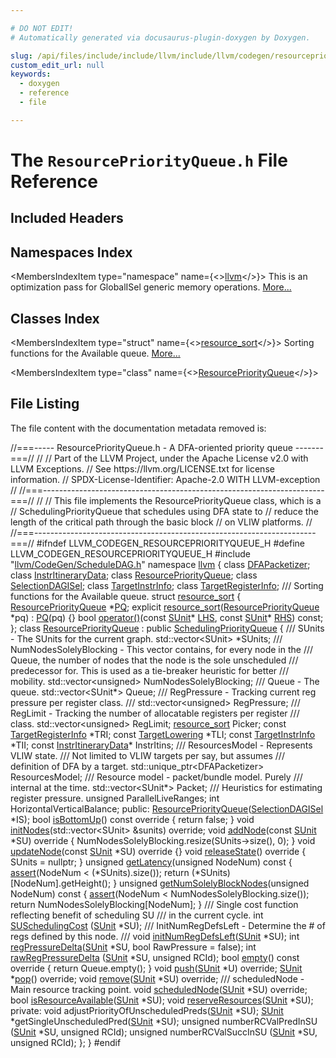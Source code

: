 ```yaml
---

# DO NOT EDIT!
# Automatically generated via docusaurus-plugin-doxygen by Doxygen.

slug: /api/files/include/include/llvm/include/llvm/codegen/resourcepriorityqueue-h
custom_edit_url: null
keywords:
  - doxygen
  - reference
  - file

---
```





# The `ResourcePriorityQueue.h` File Reference

<DoxygenPage pluginConfig={pluginConfig}>



## Included Headers

<IncludesList>
<IncludesListItem
  filePath="llvm/CodeGen/ScheduleDAG.h"
  permalink="/docs/api/files/include/include/llvm/include/llvm/codegen/scheduledag-h"
  isLocal="true" />
</IncludesList>

## Namespaces Index

<MembersIndex>

<MembersIndexItem
  type="namespace"
  name={<><a href="/docs/api/namespaces/llvm">llvm</a></>}>
This is an optimization pass for GlobalISel generic memory operations. <a href="/docs/api/namespaces/llvm/#details">More...</a>
</MembersIndexItem>

</MembersIndex>

## Classes Index

<MembersIndex>

<MembersIndexItem
  type="struct"
  name={<><a href="/docs/api/structs/llvm/resource-sort">resource_sort</a></>}>
Sorting functions for the Available queue. <a href="/docs/api/structs/llvm/resource-sort/#details">More...</a>
</MembersIndexItem>

<MembersIndexItem
  type="class"
  name={<><a href="/docs/api/classes/llvm/resourcepriorityqueue">ResourcePriorityQueue</a></>}>
</MembersIndexItem>

</MembersIndex>


## File Listing

The file content with the documentation metadata removed is:

<ProgramListing>

<Link id="l00001" /><CodeLine lineNumber="1"><span class="doxyHighlightComment">//===----- ResourcePriorityQueue.h - A DFA-oriented priority queue -------===//</span></CodeLine>
<Link id="l00002" /><CodeLine lineNumber="2"><span class="doxyHighlightComment">//</span></CodeLine>
<Link id="l00003" /><CodeLine lineNumber="3"><span class="doxyHighlightComment">// Part of the LLVM Project, under the Apache License v2.0 with LLVM Exceptions.</span></CodeLine>
<Link id="l00004" /><CodeLine lineNumber="4"><span class="doxyHighlightComment">// See https://llvm.org/LICENSE.txt for license information.</span></CodeLine>
<Link id="l00005" /><CodeLine lineNumber="5"><span class="doxyHighlightComment">// SPDX-License-Identifier: Apache-2.0 WITH LLVM-exception</span></CodeLine>
<Link id="l00006" /><CodeLine lineNumber="6"><span class="doxyHighlightComment">//</span></CodeLine>
<Link id="l00007" /><CodeLine lineNumber="7"><span class="doxyHighlightComment">//===----------------------------------------------------------------------===//</span></CodeLine>
<Link id="l00008" /><CodeLine lineNumber="8"><span class="doxyHighlightComment">//</span></CodeLine>
<Link id="l00009" /><CodeLine lineNumber="9"><span class="doxyHighlightComment">// This file implements the ResourcePriorityQueue class, which is a</span></CodeLine>
<Link id="l00010" /><CodeLine lineNumber="10"><span class="doxyHighlightComment">// SchedulingPriorityQueue that schedules using DFA state to</span></CodeLine>
<Link id="l00011" /><CodeLine lineNumber="11"><span class="doxyHighlightComment">// reduce the length of the critical path through the basic block</span></CodeLine>
<Link id="l00012" /><CodeLine lineNumber="12"><span class="doxyHighlightComment">// on VLIW platforms.</span></CodeLine>
<Link id="l00013" /><CodeLine lineNumber="13"><span class="doxyHighlightComment">//</span></CodeLine>
<Link id="l00014" /><CodeLine lineNumber="14"><span class="doxyHighlightComment">//===----------------------------------------------------------------------===//</span></CodeLine>
<Link id="l00015" /><CodeLine lineNumber="15"></CodeLine>
<Link id="l00016" /><CodeLine lineNumber="16"><span class="doxyHighlightPreprocessor">#ifndef LLVM&#95;CODEGEN&#95;RESOURCEPRIORITYQUEUE&#95;H</span></CodeLine>
<Link id="l00017" /><CodeLine lineNumber="17"><span class="doxyHighlightPreprocessor">#define LLVM&#95;CODEGEN&#95;RESOURCEPRIORITYQUEUE&#95;H</span></CodeLine>
<Link id="l00018" /><CodeLine lineNumber="18"></CodeLine>
<Link id="l00019" /><CodeLine lineNumber="19"><span class="doxyHighlightPreprocessor">#include &quot;<a href="/docs/api/files/include/include/llvm/include/llvm/codegen/scheduledag-h">llvm/CodeGen/ScheduleDAG.h</a>&quot;</span></CodeLine>
<Link id="l00020" /><CodeLine lineNumber="20"></CodeLine>
<Link id="l00021" /><CodeLine lineNumber="21"><span class="doxyHighlightKeyword">namespace </span><span class="doxyHighlight"><a href="/docs/api/namespaces/llvm">llvm</a> &#123;</span></CodeLine>
<Link id="l00022" /><CodeLine lineNumber="22"><span class="doxyHighlight">  </span><span class="doxyHighlightKeyword">class </span><span class="doxyHighlight"><a href="/docs/api/classes/llvm/dfapacketizer">DFAPacketizer</a>;</span></CodeLine>
<Link id="l00023" /><CodeLine lineNumber="23"><span class="doxyHighlight">  </span><span class="doxyHighlightKeyword">class </span><span class="doxyHighlight"><a href="/docs/api/classes/llvm/instritinerarydata">InstrItineraryData</a>;</span></CodeLine>
<Link id="l00024" /><CodeLine lineNumber="24"><span class="doxyHighlight">  </span><span class="doxyHighlightKeyword">class </span><span class="doxyHighlight"><a href="/docs/api/classes/llvm/resourcepriorityqueue">ResourcePriorityQueue</a>;</span></CodeLine>
<Link id="l00025" /><CodeLine lineNumber="25"><span class="doxyHighlight">  </span><span class="doxyHighlightKeyword">class </span><span class="doxyHighlight"><a href="/docs/api/classes/llvm/selectiondagisel">SelectionDAGISel</a>;</span></CodeLine>
<Link id="l00026" /><CodeLine lineNumber="26"><span class="doxyHighlight">  </span><span class="doxyHighlightKeyword">class </span><span class="doxyHighlight"><a href="/docs/api/classes/llvm/targetinstrinfo">TargetInstrInfo</a>;</span></CodeLine>
<Link id="l00027" /><CodeLine lineNumber="27"><span class="doxyHighlight">  </span><span class="doxyHighlightKeyword">class </span><span class="doxyHighlight"><a href="/docs/api/classes/llvm/targetregisterinfo">TargetRegisterInfo</a>;</span></CodeLine>
<Link id="l00028" /><CodeLine lineNumber="28"></CodeLine>
<Link id="l00029" /><CodeLine lineNumber="29"><span class="doxyHighlightComment">  /// Sorting functions for the Available queue.</span></CodeLine>
<Link id="l00030" /><CodeLine lineNumber="30" lineLink="/docs/api/structs/llvm/resource-sort"><span class="doxyHighlight">  </span><span class="doxyHighlightKeyword">struct </span><span class="doxyHighlight"><a href="/docs/api/structs/llvm/resource-sort/#af48e499d46375fb1f8530d0c6f60f5f9">resource&#95;sort</a> &#123;</span></CodeLine>
<Link id="l00031" /><CodeLine lineNumber="31" lineLink="/docs/api/structs/llvm/resource-sort/#ab06712680bebdfe0b21e275cf7c0a377"><span class="doxyHighlight">    <a href="/docs/api/classes/llvm/resourcepriorityqueue">ResourcePriorityQueue</a> &#42;<a href="/docs/api/structs/llvm/resource-sort/#ab06712680bebdfe0b21e275cf7c0a377">PQ</a>;</span></CodeLine>
<Link id="l00032" /><CodeLine lineNumber="32" lineLink="/docs/api/structs/llvm/resource-sort/#af48e499d46375fb1f8530d0c6f60f5f9"><span class="doxyHighlight">    </span><span class="doxyHighlightKeyword">explicit</span><span class="doxyHighlight"> <a href="/docs/api/structs/llvm/resource-sort/#af48e499d46375fb1f8530d0c6f60f5f9">resource&#95;sort</a>(<a href="/docs/api/classes/llvm/resourcepriorityqueue">ResourcePriorityQueue</a> &#42;pq) : <a href="/docs/api/structs/llvm/resource-sort/#ab06712680bebdfe0b21e275cf7c0a377">PQ</a>(pq) &#123;&#125;</span></CodeLine>
<Link id="l00033" /><CodeLine lineNumber="33"></CodeLine>
<Link id="l00034" /><CodeLine lineNumber="34"><span class="doxyHighlight">    </span><span class="doxyHighlightKeywordType">bool</span><span class="doxyHighlight"> <a href="/docs/api/structs/llvm/resource-sort/#aa725f68ef029c25d5053a02441e6d638">operator()</a>(</span><span class="doxyHighlightKeyword">const</span><span class="doxyHighlight"> <a href="/docs/api/classes/llvm/sunit">SUnit</a>&#42; <a href="/docs/api/files/lib/lib/target/lib/target/x86/x86partialreduction-cpp/#a9e1483f7215664a2315c53c3558d9a8d">LHS</a>, </span><span class="doxyHighlightKeyword">const</span><span class="doxyHighlight"> <a href="/docs/api/classes/llvm/sunit">SUnit</a>&#42; <a href="/docs/api/files/lib/lib/target/lib/target/x86/x86partialreduction-cpp/#a87b8bfbbe9d8f7146d7f20a5fb42efd0">RHS</a>) </span><span class="doxyHighlightKeyword">const</span><span class="doxyHighlight">;</span></CodeLine>
<Link id="l00035" /><CodeLine lineNumber="35"><span class="doxyHighlight">  &#125;;</span></CodeLine>
<Link id="l00036" /><CodeLine lineNumber="36"></CodeLine>
<Link id="l00037" /><CodeLine lineNumber="37" lineLink="/docs/api/classes/llvm/resourcepriorityqueue"><span class="doxyHighlight">  </span><span class="doxyHighlightKeyword">class </span><span class="doxyHighlight"><a href="/docs/api/classes/llvm/resourcepriorityqueue/#a16fbd46e51c3d60b6bb29c18ea546aa7">ResourcePriorityQueue</a> : </span><span class="doxyHighlightKeyword">public</span><span class="doxyHighlight"> <a href="/docs/api/classes/llvm/schedulingpriorityqueue/#a04cd6cf6939bcdd0f343bab335f7f82f">SchedulingPriorityQueue</a> &#123;</span></CodeLine>
<Link id="l00038" /><CodeLine lineNumber="38"><span class="doxyHighlightComment">    /// SUnits - The SUnits for the current graph.</span></CodeLine>
<Link id="l00039" /><CodeLine lineNumber="39"><span class="doxyHighlight">    std::vector&lt;SUnit&gt; &#42;SUnits;</span></CodeLine>
<Link id="l00040" /><CodeLine lineNumber="40"></CodeLine>
<Link id="l00041" /><CodeLine lineNumber="41"><span class="doxyHighlightComment">    /// NumNodesSolelyBlocking - This vector contains, for every node in the</span></CodeLine>
<Link id="l00042" /><CodeLine lineNumber="42"><span class="doxyHighlightComment">    /// Queue, the number of nodes that the node is the sole unscheduled</span></CodeLine>
<Link id="l00043" /><CodeLine lineNumber="43"><span class="doxyHighlightComment">    /// predecessor for.  This is used as a tie-breaker heuristic for better</span></CodeLine>
<Link id="l00044" /><CodeLine lineNumber="44"><span class="doxyHighlightComment">    /// mobility.</span></CodeLine>
<Link id="l00045" /><CodeLine lineNumber="45"><span class="doxyHighlight">    std::vector&lt;unsigned&gt; NumNodesSolelyBlocking;</span></CodeLine>
<Link id="l00046" /><CodeLine lineNumber="46"></CodeLine>
<Link id="l00047" /><CodeLine lineNumber="47"><span class="doxyHighlightComment">    /// Queue - The queue.</span></CodeLine>
<Link id="l00048" /><CodeLine lineNumber="48"><span class="doxyHighlight">    std::vector&lt;SUnit&#42;&gt; Queue;</span></CodeLine>
<Link id="l00049" /><CodeLine lineNumber="49"></CodeLine>
<Link id="l00050" /><CodeLine lineNumber="50"><span class="doxyHighlightComment">    /// RegPressure - Tracking current reg pressure per register class.</span></CodeLine>
<Link id="l00051" /><CodeLine lineNumber="51"><span class="doxyHighlightComment">    ///</span></CodeLine>
<Link id="l00052" /><CodeLine lineNumber="52"><span class="doxyHighlight">    std::vector&lt;unsigned&gt; RegPressure;</span></CodeLine>
<Link id="l00053" /><CodeLine lineNumber="53"></CodeLine>
<Link id="l00054" /><CodeLine lineNumber="54"><span class="doxyHighlightComment">    /// RegLimit - Tracking the number of allocatable registers per register</span></CodeLine>
<Link id="l00055" /><CodeLine lineNumber="55"><span class="doxyHighlightComment">    /// class.</span></CodeLine>
<Link id="l00056" /><CodeLine lineNumber="56"><span class="doxyHighlight">    std::vector&lt;unsigned&gt; RegLimit;</span></CodeLine>
<Link id="l00057" /><CodeLine lineNumber="57"></CodeLine>
<Link id="l00058" /><CodeLine lineNumber="58"><span class="doxyHighlight">    <a href="/docs/api/structs/llvm/resource-sort">resource&#95;sort</a> Picker;</span></CodeLine>
<Link id="l00059" /><CodeLine lineNumber="59"><span class="doxyHighlight">    </span><span class="doxyHighlightKeyword">const</span><span class="doxyHighlight"> <a href="/docs/api/classes/llvm/targetregisterinfo">TargetRegisterInfo</a> &#42;TRI;</span></CodeLine>
<Link id="l00060" /><CodeLine lineNumber="60"><span class="doxyHighlight">    </span><span class="doxyHighlightKeyword">const</span><span class="doxyHighlight"> <a href="/docs/api/classes/llvm/targetlowering">TargetLowering</a> &#42;TLI;</span></CodeLine>
<Link id="l00061" /><CodeLine lineNumber="61"><span class="doxyHighlight">    </span><span class="doxyHighlightKeyword">const</span><span class="doxyHighlight"> <a href="/docs/api/classes/llvm/targetinstrinfo">TargetInstrInfo</a> &#42;TII;</span></CodeLine>
<Link id="l00062" /><CodeLine lineNumber="62"><span class="doxyHighlight">    </span><span class="doxyHighlightKeyword">const</span><span class="doxyHighlight"> <a href="/docs/api/classes/llvm/instritinerarydata">InstrItineraryData</a>&#42; InstrItins;</span></CodeLine>
<Link id="l00063" /><CodeLine lineNumber="63"><span class="doxyHighlightComment">    /// ResourcesModel - Represents VLIW state.</span></CodeLine>
<Link id="l00064" /><CodeLine lineNumber="64"><span class="doxyHighlightComment">    /// Not limited to VLIW targets per say, but assumes</span></CodeLine>
<Link id="l00065" /><CodeLine lineNumber="65"><span class="doxyHighlightComment">    /// definition of DFA by a target.</span></CodeLine>
<Link id="l00066" /><CodeLine lineNumber="66"><span class="doxyHighlight">    std::unique&#95;ptr&lt;DFAPacketizer&gt; ResourcesModel;</span></CodeLine>
<Link id="l00067" /><CodeLine lineNumber="67"></CodeLine>
<Link id="l00068" /><CodeLine lineNumber="68"><span class="doxyHighlightComment">    /// Resource model - packet/bundle model. Purely</span></CodeLine>
<Link id="l00069" /><CodeLine lineNumber="69"><span class="doxyHighlightComment">    /// internal at the time.</span></CodeLine>
<Link id="l00070" /><CodeLine lineNumber="70"><span class="doxyHighlight">    std::vector&lt;SUnit&#42;&gt; Packet;</span></CodeLine>
<Link id="l00071" /><CodeLine lineNumber="71"></CodeLine>
<Link id="l00072" /><CodeLine lineNumber="72"><span class="doxyHighlightComment">    /// Heuristics for estimating register pressure.</span></CodeLine>
<Link id="l00073" /><CodeLine lineNumber="73"><span class="doxyHighlight">    </span><span class="doxyHighlightKeywordType">unsigned</span><span class="doxyHighlight"> ParallelLiveRanges;</span></CodeLine>
<Link id="l00074" /><CodeLine lineNumber="74"><span class="doxyHighlight">    </span><span class="doxyHighlightKeywordType">int</span><span class="doxyHighlight"> HorizontalVerticalBalance;</span></CodeLine>
<Link id="l00075" /><CodeLine lineNumber="75"></CodeLine>
<Link id="l00076" /><CodeLine lineNumber="76"><span class="doxyHighlight">  </span><span class="doxyHighlightKeyword">public</span><span class="doxyHighlight">:</span></CodeLine>
<Link id="l00077" /><CodeLine lineNumber="77"><span class="doxyHighlight">    <a href="/docs/api/classes/llvm/resourcepriorityqueue/#a16fbd46e51c3d60b6bb29c18ea546aa7">ResourcePriorityQueue</a>(<a href="/docs/api/classes/llvm/selectiondagisel">SelectionDAGISel</a> &#42;IS);</span></CodeLine>
<Link id="l00078" /><CodeLine lineNumber="78"></CodeLine>
<Link id="l00079" /><CodeLine lineNumber="79" lineLink="/docs/api/classes/llvm/resourcepriorityqueue/#a551b7bf5f4abcc55fddd75912b1ebfed"><span class="doxyHighlight">    </span><span class="doxyHighlightKeywordType">bool</span><span class="doxyHighlight"> <a href="/docs/api/classes/llvm/resourcepriorityqueue/#a551b7bf5f4abcc55fddd75912b1ebfed">isBottomUp</a>()</span><span class="doxyHighlightKeyword"> const override </span><span class="doxyHighlight">&#123; </span><span class="doxyHighlightKeywordFlow">return</span><span class="doxyHighlight"> </span><span class="doxyHighlightKeyword">false</span><span class="doxyHighlight">; &#125;</span></CodeLine>
<Link id="l00080" /><CodeLine lineNumber="80"></CodeLine>
<Link id="l00081" /><CodeLine lineNumber="81"><span class="doxyHighlight">    </span><span class="doxyHighlightKeywordType">void</span><span class="doxyHighlight"> <a href="/docs/api/classes/llvm/resourcepriorityqueue/#a22d5e4af25a96cf3a8b85aa7bb0a0912">initNodes</a>(std::vector&lt;SUnit&gt; &amp;sunits) </span><span class="doxyHighlightKeyword">override</span><span class="doxyHighlight">;</span></CodeLine>
<Link id="l00082" /><CodeLine lineNumber="82"></CodeLine>
<Link id="l00083" /><CodeLine lineNumber="83" lineLink="/docs/api/classes/llvm/resourcepriorityqueue/#af11e9cd80e3d8d5ea10e7fc2f0f6620f"><span class="doxyHighlight">    </span><span class="doxyHighlightKeywordType">void</span><span class="doxyHighlight"> <a href="/docs/api/classes/llvm/resourcepriorityqueue/#af11e9cd80e3d8d5ea10e7fc2f0f6620f">addNode</a>(</span><span class="doxyHighlightKeyword">const</span><span class="doxyHighlight"> <a href="/docs/api/classes/llvm/sunit">SUnit</a> &#42;SU)</span><span class="doxyHighlightKeyword"> override </span><span class="doxyHighlight">&#123;</span></CodeLine>
<Link id="l00084" /><CodeLine lineNumber="84"><span class="doxyHighlight">      NumNodesSolelyBlocking.resize(SUnits-&gt;size(), 0);</span></CodeLine>
<Link id="l00085" /><CodeLine lineNumber="85"><span class="doxyHighlight">    &#125;</span></CodeLine>
<Link id="l00086" /><CodeLine lineNumber="86"></CodeLine>
<Link id="l00087" /><CodeLine lineNumber="87" lineLink="/docs/api/classes/llvm/resourcepriorityqueue/#a44de12c23090da525fbda35f8672824a"><span class="doxyHighlight">    </span><span class="doxyHighlightKeywordType">void</span><span class="doxyHighlight"> <a href="/docs/api/classes/llvm/resourcepriorityqueue/#a44de12c23090da525fbda35f8672824a">updateNode</a>(</span><span class="doxyHighlightKeyword">const</span><span class="doxyHighlight"> <a href="/docs/api/classes/llvm/sunit">SUnit</a> &#42;SU)</span><span class="doxyHighlightKeyword"> override </span><span class="doxyHighlight">&#123;&#125;</span></CodeLine>
<Link id="l00088" /><CodeLine lineNumber="88"></CodeLine>
<Link id="l00089" /><CodeLine lineNumber="89" lineLink="/docs/api/classes/llvm/resourcepriorityqueue/#a232a59162abf077b0b41b90f02b8bf57"><span class="doxyHighlight">    </span><span class="doxyHighlightKeywordType">void</span><span class="doxyHighlight"> <a href="/docs/api/classes/llvm/resourcepriorityqueue/#a232a59162abf077b0b41b90f02b8bf57">releaseState</a>()</span><span class="doxyHighlightKeyword"> override </span><span class="doxyHighlight">&#123;</span></CodeLine>
<Link id="l00090" /><CodeLine lineNumber="90"><span class="doxyHighlight">      SUnits = </span><span class="doxyHighlightKeyword">nullptr</span><span class="doxyHighlight">;</span></CodeLine>
<Link id="l00091" /><CodeLine lineNumber="91"><span class="doxyHighlight">    &#125;</span></CodeLine>
<Link id="l00092" /><CodeLine lineNumber="92"></CodeLine>
<Link id="l00093" /><CodeLine lineNumber="93" lineLink="/docs/api/classes/llvm/resourcepriorityqueue/#a3d3407fb455041dd1edc5f0981a329a0"><span class="doxyHighlight">    </span><span class="doxyHighlightKeywordType">unsigned</span><span class="doxyHighlight"> <a href="/docs/api/classes/llvm/resourcepriorityqueue/#a3d3407fb455041dd1edc5f0981a329a0">getLatency</a>(</span><span class="doxyHighlightKeywordType">unsigned</span><span class="doxyHighlight"> NodeNum)</span><span class="doxyHighlightKeyword"> const </span><span class="doxyHighlight">&#123;</span></CodeLine>
<Link id="l00094" /><CodeLine lineNumber="94"><span class="doxyHighlight">      <a href="/docs/api/files/lib/lib/target/lib/target/amdgpu/silowercontrolflow-cpp/#a4868c5d81c5ccc98c47aeab6244346a0">assert</a>(NodeNum &lt; (&#42;SUnits).size());</span></CodeLine>
<Link id="l00095" /><CodeLine lineNumber="95"><span class="doxyHighlight">      </span><span class="doxyHighlightKeywordFlow">return</span><span class="doxyHighlight"> (&#42;SUnits)&#91;NodeNum&#93;.getHeight();</span></CodeLine>
<Link id="l00096" /><CodeLine lineNumber="96"><span class="doxyHighlight">    &#125;</span></CodeLine>
<Link id="l00097" /><CodeLine lineNumber="97"></CodeLine>
<Link id="l00098" /><CodeLine lineNumber="98" lineLink="/docs/api/classes/llvm/resourcepriorityqueue/#ad8f900be43b1eb24a38ef2aba9df3eef"><span class="doxyHighlight">    </span><span class="doxyHighlightKeywordType">unsigned</span><span class="doxyHighlight"> <a href="/docs/api/classes/llvm/resourcepriorityqueue/#ad8f900be43b1eb24a38ef2aba9df3eef">getNumSolelyBlockNodes</a>(</span><span class="doxyHighlightKeywordType">unsigned</span><span class="doxyHighlight"> NodeNum)</span><span class="doxyHighlightKeyword"> const </span><span class="doxyHighlight">&#123;</span></CodeLine>
<Link id="l00099" /><CodeLine lineNumber="99"><span class="doxyHighlight">      <a href="/docs/api/files/lib/lib/target/lib/target/amdgpu/silowercontrolflow-cpp/#a4868c5d81c5ccc98c47aeab6244346a0">assert</a>(NodeNum &lt; NumNodesSolelyBlocking.size());</span></CodeLine>
<Link id="l00100" /><CodeLine lineNumber="100"><span class="doxyHighlight">      </span><span class="doxyHighlightKeywordFlow">return</span><span class="doxyHighlight"> NumNodesSolelyBlocking&#91;NodeNum&#93;;</span></CodeLine>
<Link id="l00101" /><CodeLine lineNumber="101"><span class="doxyHighlight">    &#125;</span></CodeLine>
<Link id="l00102" /><CodeLine lineNumber="102"></CodeLine>
<Link id="l00103" /><CodeLine lineNumber="103"><span class="doxyHighlightComment">    /// Single cost function reflecting benefit of scheduling SU</span></CodeLine>
<Link id="l00104" /><CodeLine lineNumber="104"><span class="doxyHighlightComment">    /// in the current cycle.</span></CodeLine>
<Link id="l00105" /><CodeLine lineNumber="105"><span class="doxyHighlight">    </span><span class="doxyHighlightKeywordType">int</span><span class="doxyHighlight"> <a href="/docs/api/classes/llvm/resourcepriorityqueue/#ae3f9d679010b93efcba0721c8714d029">SUSchedulingCost</a> (<a href="/docs/api/classes/llvm/sunit">SUnit</a> &#42;SU);</span></CodeLine>
<Link id="l00106" /><CodeLine lineNumber="106"></CodeLine>
<Link id="l00107" /><CodeLine lineNumber="107"><span class="doxyHighlightComment">    /// InitNumRegDefsLeft - Determine the # of regs defined by this node.</span></CodeLine>
<Link id="l00108" /><CodeLine lineNumber="108"><span class="doxyHighlightComment">    ///</span></CodeLine>
<Link id="l00109" /><CodeLine lineNumber="109"><span class="doxyHighlight">    </span><span class="doxyHighlightKeywordType">void</span><span class="doxyHighlight"> <a href="/docs/api/classes/llvm/resourcepriorityqueue/#ae40b5614303ad840c02bf2923d5f4305">initNumRegDefsLeft</a>(<a href="/docs/api/classes/llvm/sunit">SUnit</a> &#42;SU);</span></CodeLine>
<Link id="l00110" /><CodeLine lineNumber="110"><span class="doxyHighlight">    </span><span class="doxyHighlightKeywordType">int</span><span class="doxyHighlight"> <a href="/docs/api/classes/llvm/resourcepriorityqueue/#a810f1b98c4887804780355393149e783">regPressureDelta</a>(<a href="/docs/api/classes/llvm/sunit">SUnit</a> &#42;SU, </span><span class="doxyHighlightKeywordType">bool</span><span class="doxyHighlight"> RawPressure = </span><span class="doxyHighlightKeyword">false</span><span class="doxyHighlight">);</span></CodeLine>
<Link id="l00111" /><CodeLine lineNumber="111"><span class="doxyHighlight">    </span><span class="doxyHighlightKeywordType">int</span><span class="doxyHighlight"> <a href="/docs/api/classes/llvm/resourcepriorityqueue/#a7be640126e3f1024b18981f1de2de20f">rawRegPressureDelta</a> (<a href="/docs/api/classes/llvm/sunit">SUnit</a> &#42;SU, </span><span class="doxyHighlightKeywordType">unsigned</span><span class="doxyHighlight"> RCId);</span></CodeLine>
<Link id="l00112" /><CodeLine lineNumber="112"></CodeLine>
<Link id="l00113" /><CodeLine lineNumber="113" lineLink="/docs/api/classes/llvm/resourcepriorityqueue/#a56029661ac1c764aef2f3a1647011fcc"><span class="doxyHighlight">    </span><span class="doxyHighlightKeywordType">bool</span><span class="doxyHighlight"> <a href="/docs/api/classes/llvm/resourcepriorityqueue/#a56029661ac1c764aef2f3a1647011fcc">empty</a>()</span><span class="doxyHighlightKeyword"> const override </span><span class="doxyHighlight">&#123; </span><span class="doxyHighlightKeywordFlow">return</span><span class="doxyHighlight"> Queue.empty(); &#125;</span></CodeLine>
<Link id="l00114" /><CodeLine lineNumber="114"></CodeLine>
<Link id="l00115" /><CodeLine lineNumber="115"><span class="doxyHighlight">    </span><span class="doxyHighlightKeywordType">void</span><span class="doxyHighlight"> <a href="/docs/api/classes/llvm/resourcepriorityqueue/#a068e19beaca7ce41347bb87946fbe2c9">push</a>(<a href="/docs/api/classes/llvm/sunit">SUnit</a> &#42;U) </span><span class="doxyHighlightKeyword">override</span><span class="doxyHighlight">;</span></CodeLine>
<Link id="l00116" /><CodeLine lineNumber="116"></CodeLine>
<Link id="l00117" /><CodeLine lineNumber="117"><span class="doxyHighlight">    <a href="/docs/api/classes/llvm/sunit">SUnit</a> &#42;<a href="/docs/api/classes/llvm/resourcepriorityqueue/#a7720efbfc06e11a61338a3ab97142b62">pop</a>() </span><span class="doxyHighlightKeyword">override</span><span class="doxyHighlight">;</span></CodeLine>
<Link id="l00118" /><CodeLine lineNumber="118"></CodeLine>
<Link id="l00119" /><CodeLine lineNumber="119"><span class="doxyHighlight">    </span><span class="doxyHighlightKeywordType">void</span><span class="doxyHighlight"> <a href="/docs/api/classes/llvm/resourcepriorityqueue/#aa9bda2c466d94861fe114da2dc0b217d">remove</a>(<a href="/docs/api/classes/llvm/sunit">SUnit</a> &#42;SU) </span><span class="doxyHighlightKeyword">override</span><span class="doxyHighlight">;</span></CodeLine>
<Link id="l00120" /><CodeLine lineNumber="120"></CodeLine>
<Link id="l00121" /><CodeLine lineNumber="121"><span class="doxyHighlightComment">    /// scheduledNode - Main resource tracking point.</span></CodeLine>
<Link id="l00122" /><CodeLine lineNumber="122"><span class="doxyHighlight">    </span><span class="doxyHighlightKeywordType">void</span><span class="doxyHighlight"> <a href="/docs/api/classes/llvm/resourcepriorityqueue/#a0ad9cbe1a5bd1eb9d026fc0e91fab117">scheduledNode</a>(<a href="/docs/api/classes/llvm/sunit">SUnit</a> &#42;SU) </span><span class="doxyHighlightKeyword">override</span><span class="doxyHighlight">;</span></CodeLine>
<Link id="l00123" /><CodeLine lineNumber="123"><span class="doxyHighlight">    </span><span class="doxyHighlightKeywordType">bool</span><span class="doxyHighlight"> <a href="/docs/api/classes/llvm/resourcepriorityqueue/#afba9f58251019a23a1d7f60d6c958071">isResourceAvailable</a>(<a href="/docs/api/classes/llvm/sunit">SUnit</a> &#42;SU);</span></CodeLine>
<Link id="l00124" /><CodeLine lineNumber="124"><span class="doxyHighlight">    </span><span class="doxyHighlightKeywordType">void</span><span class="doxyHighlight"> <a href="/docs/api/classes/llvm/resourcepriorityqueue/#ae30e9e0cfb98797266d9fc1226cf467d">reserveResources</a>(<a href="/docs/api/classes/llvm/sunit">SUnit</a> &#42;SU);</span></CodeLine>
<Link id="l00125" /><CodeLine lineNumber="125"></CodeLine>
<Link id="l00126" /><CodeLine lineNumber="126"><span class="doxyHighlightKeyword">private</span><span class="doxyHighlight">:</span></CodeLine>
<Link id="l00127" /><CodeLine lineNumber="127"><span class="doxyHighlight">    </span><span class="doxyHighlightKeywordType">void</span><span class="doxyHighlight"> adjustPriorityOfUnscheduledPreds(<a href="/docs/api/classes/llvm/sunit">SUnit</a> &#42;SU);</span></CodeLine>
<Link id="l00128" /><CodeLine lineNumber="128"><span class="doxyHighlight">    <a href="/docs/api/classes/llvm/sunit">SUnit</a> &#42;getSingleUnscheduledPred(<a href="/docs/api/classes/llvm/sunit">SUnit</a> &#42;SU);</span></CodeLine>
<Link id="l00129" /><CodeLine lineNumber="129"><span class="doxyHighlight">    </span><span class="doxyHighlightKeywordType">unsigned</span><span class="doxyHighlight"> numberRCValPredInSU (<a href="/docs/api/classes/llvm/sunit">SUnit</a> &#42;SU, </span><span class="doxyHighlightKeywordType">unsigned</span><span class="doxyHighlight"> RCId);</span></CodeLine>
<Link id="l00130" /><CodeLine lineNumber="130"><span class="doxyHighlight">    </span><span class="doxyHighlightKeywordType">unsigned</span><span class="doxyHighlight"> numberRCValSuccInSU (<a href="/docs/api/classes/llvm/sunit">SUnit</a> &#42;SU, </span><span class="doxyHighlightKeywordType">unsigned</span><span class="doxyHighlight"> RCId);</span></CodeLine>
<Link id="l00131" /><CodeLine lineNumber="131"><span class="doxyHighlight">  &#125;;</span></CodeLine>
<Link id="l00132" /><CodeLine lineNumber="132"><span class="doxyHighlight">&#125;</span></CodeLine>
<Link id="l00133" /><CodeLine lineNumber="133"></CodeLine>
<Link id="l00134" /><CodeLine lineNumber="134"><span class="doxyHighlightPreprocessor">#endif</span></CodeLine>

</ProgramListing>


</DoxygenPage>
